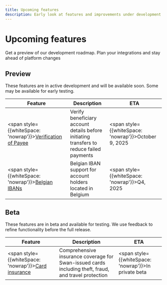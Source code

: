 ```yaml
---
title: Upcoming features
description: Early look at features and improvements under development.
---
```


# Upcoming features

Get a preview of our development roadmap. Plan your integrations and stay ahead of platform changes

## Preview

These features are in active development and will be available soon. Some may be available for early testing.

<div style={{overflowX: 'auto'}}>

| Feature | Description | ETA |
|---------|-------------|-----|
| <span style={{whiteSpace: 'nowrap'}}>[Verification of Payee](verification-of-payee)</span> | Verify beneficiary account details before initiating transfers to reduce failed payments | <span style={{whiteSpace: 'nowrap'}}>October 9, 2025</span> |
| <span style={{whiteSpace: 'nowrap'}}>[Belgian IBANs](belgian-ibans)</span> | Belgian IBAN support for account holders located in Belgium | <span style={{whiteSpace: 'nowrap'}}>Q4, 2025</span> |

</div>

## Beta

These features are in beta and available for testing. We use feedback to refine functionality before the full release.

<div style={{overflowX: 'auto'}}>

| Feature | Description | ETA |
|---------|-------------|-----|
| <span style={{whiteSpace: 'nowrap'}}>[Card insurance](card-insurance)</span> | Comprehensive insurance coverage for Swan-issued cards including theft, fraud, and travel protection | <span style={{whiteSpace: 'nowrap'}}>In private beta</span> |

</div>
